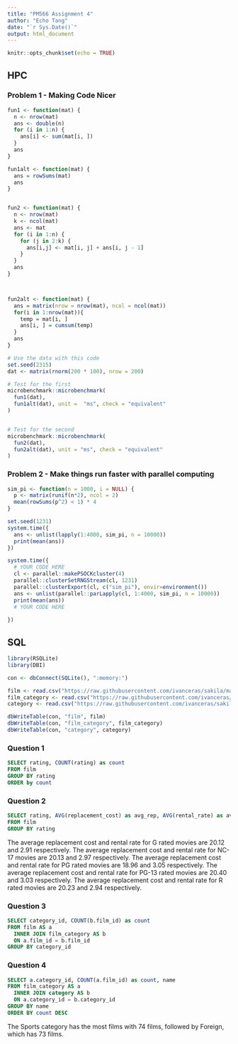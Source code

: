 ```yaml
---
title: "PM566 Assignment 4"
author: "Echo Tang"
date: "`r Sys.Date()`"
output: html_document
---
```


```r
knitr::opts_chunk$set(echo = TRUE)
```

## HPC

### Problem 1 - Making Code Nicer
```r
fun1 <- function(mat) {
  n <- nrow(mat)
  ans <- double(n) 
  for (i in 1:n) {
    ans[i] <- sum(mat[i, ])
  }
  ans
}

fun1alt <- function(mat) {
  ans = rowSums(mat)
  ans
}


fun2 <- function(mat) {
  n <- nrow(mat)
  k <- ncol(mat)
  ans <- mat
  for (i in 1:n) {
    for (j in 2:k) {
      ans[i,j] <- mat[i, j] + ans[i, j - 1]
    }
  }
  ans
}



fun2alt <- function(mat) {
  ans = matrix(nrow = nrow(mat), ncol = ncol(mat))
  for(i in 1:nrow(mat)){
    temp = mat[i, ]
    ans[i, ] = cumsum(temp)
  }
  ans
}

# Use the data with this code
set.seed(2315)
dat <- matrix(rnorm(200 * 100), nrow = 200)

# Test for the first
microbenchmark::microbenchmark(
  fun1(dat),
  fun1alt(dat), unit =  "ms", check = "equivalent"
)


# Test for the second
microbenchmark::microbenchmark(
  fun2(dat),
  fun2alt(dat), unit = "ms", check = "equivalent"
)
```

### Problem 2 - Make things run faster with parallel computing
```r
sim_pi <- function(n = 1000, i = NULL) {
  p <- matrix(runif(n*2), ncol = 2)
  mean(rowSums(p^2) < 1) * 4
}

set.seed(1231)
system.time({
  ans <- unlist(lapply(1:4000, sim_pi, n = 10000))
  print(mean(ans))
})

system.time({
  # YOUR CODE HERE
  cl <- parallel::makePSOCKcluster(4)
  parallel::clusterSetRNGStream(cl, 1231)
  parallel::clusterExport(cl, c("sim_pi"), envir=environment())
  ans <- unlist(parallel::parLapply(cl, 1:4000, sim_pi, n = 10000))
  print(mean(ans))
  # YOUR CODE HERE
  
})
```

## SQL
```r
library(RSQLite)
library(DBI)

con <- dbConnect(SQLite(), ":memory:")

film <- read.csv("https://raw.githubusercontent.com/ivanceras/sakila/master/csv-sakila-db/film.csv")
film_category <- read.csv("https://raw.githubusercontent.com/ivanceras/sakila/master/csv-sakila-db/film_category.csv")
category <- read.csv("https://raw.githubusercontent.com/ivanceras/sakila/master/csv-sakila-db/category.csv")

dbWriteTable(con, "film", film)
dbWriteTable(con, "film_category", film_category)
dbWriteTable(con, "category", category)

```

### Question 1
```sql
SELECT rating, COUNT(rating) as count
FROM film
GROUP BY rating
ORDER by count

```


### Question 2
```sql
SELECT rating, AVG(replacement_cost) as avg_rep, AVG(rental_rate) as avg_ren
FROM film
GROUP BY rating

```

The average replacement cost and rental rate for G rated movies are 20.12 and 2.91 respectively. The average replacement cost and rental rate for NC-17 movies are 20.13 and 2.97 respectively. The average replacement cost and rental rate for PG rated movies are 18.96 and 3.05 respectively. The average replacement cost and rental rate for PG-13 rated movies are 20.40 and 3.03 respectively. The average replacement cost and rental rate for R rated movies are 20.23 and 2.94 respectively.

### Question 3
```sql
SELECT category_id, COUNT(b.film_id) as count
FROM film AS a
  INNER JOIN film_category AS b
  ON a.film_id = b.film_id
GROUP BY category_id

```

### Question 4
```sql
SELECT a.category_id, COUNT(a.film_id) as count, name
FROM film_category AS a
  INNER JOIN category AS b
  ON a.category_id = b.category_id
GROUP BY name
ORDER BY count DESC
```

The Sports category has the most films with 74 films, followed by Foreign, which has 73 films. 

